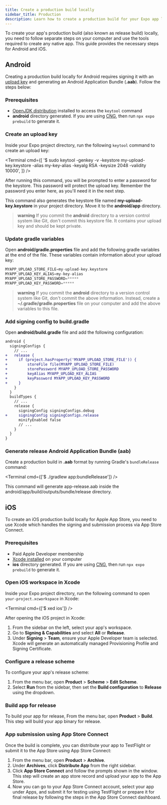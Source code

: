 ```yaml
---
title: Create a production build locally
sidebar_title: Production
description: Learn how to create a production build for your Expo app locally.
---
```



To create your app's production build (also known as release build) locally, you need to follow separate steps on your computer and use the tools required to create any native app. This guide provides the necessary steps for Android and iOS.

## Android

Creating a production build locally for Android requires signing it with an [upload key](https://developer.android.com/studio/publish/app-signing#certificates-keystores) and generating an Android Application Bundle (**.aab**). Follow the steps below:

### Prerequisites

- [OpenJDK distribution](/get-started/set-up-your-environment/?mode=development-build&buildEnv=local#install-watchman-and-jdk) installed to access the `keytool` command
- **android** directory generated. If you are using [CNG](/workflow/continuous-native-generation/), then run `npx expo prebuild` to generate it.

<Step label="1">

### Create an upload key

Inside your Expo project directory, run the following `keytool` command to create an upload key:

<Terminal
  cmd={[
    '$ sudo keytool -genkey -v -keystore my-upload-key.keystore -alias my-key-alias -keyalg RSA -keysize 2048 -validity 10000',
  ]}
/>

After running this command, you will be prompted to enter a password for the keystore. This password will protect the upload key. Remember the password you enter here, as you'll need it in the next step.

This command also generates the keystore file named **my-upload-key.keystore** in your project directory. Move it to the **android/app** directory.

> **warning** If you commit the **android** directory to a version control system like Git, don't commit this keystore file. It contains your upload key and should be kept private.

</Step>

<Step label="2">

### Update gradle variables

Open **android/gradle.properties** file and add the following gradle variables at the end of the file. These variables contain information about your upload key:

```groovy android/gradle.properties
MYAPP_UPLOAD_STORE_FILE=my-upload-key.keystore
MYAPP_UPLOAD_KEY_ALIAS=my-key-alias
MYAPP_UPLOAD_STORE_PASSWORD=*****
MYAPP_UPLOAD_KEY_PASSWORD=*****
```

> **warning** If you commit the **android** directory to a version control system like Git, don't commit the above information. Instead, create a **~/.gradle/gradle.properties** file on your computer and add the above variables to this file.

</Step>

<Step label="3">

### Add signing config to build.gradle

Open **android/build.gradle** file and add the following configuration:

```diff android/build.gradle
android {
  signingConfigs {
    // ...
+   release {
+     if (project.hasProperty('MYAPP_UPLOAD_STORE_FILE')) {
+         storeFile file(MYAPP_UPLOAD_STORE_FILE)
+         storePassword MYAPP_UPLOAD_STORE_PASSWORD
+         keyAlias MYAPP_UPLOAD_KEY_ALIAS
+         keyPassword MYAPP_UPLOAD_KEY_PASSWORD
+     }
    }
  }
  buildTypes {
    // ...
    release {
      signingConfig signingConfigs.debug
+     signingConfig signingConfigs.release
      minifyEnabled false
      // ...
    }
  }
}
```

</Step>

<Step label="4">

### Generate release Android Application Bundle (aab)

Create a production build in **.aab** format by running Gradle's `bundleRelease` command:

<Terminal cmd={['$ ./gradlew app:bundleRelease']} />

This command will generate app-release.aab inside the android/app/build/outputs/bundle/release directory.

</Step>

## iOS

To create an iOS production build locally for Apple App Store, you need to use Xcode which handles the signing and submission process via App Store Connect.

### Prerequisites

- Paid Apple Developer membership
- [Xcode installed](/get-started/set-up-your-environment/?platform=ios&device=physical&mode=development-build&buildEnv=local#set-up-xcode-and-watchman) on your computer
- **ios** directory generated. If you are using [CNG](/workflow/continuous-native-generation/), then run `npx expo prebuild` to generate it.

<Step label="1">

### Open iOS workspace in Xcode

Inside your Expo project directory, run the following command to open `your-project.xcworkspace` in Xcode:

<Terminal cmd={['$ xed ios']} />

After opening the iOS project in Xcode:

1. From the sidebar on the left, select your app's workspace.
2. Go to **Signing & Capabilities** and select **All** or **Release**.
3. Under **Signing** > **Team**, ensure your Apple Developer team is selected. Xcode will generate an automatically managed Provisioning Profile and Signing Certificate.

</Step>

<Step label="2">

### Configure a release scheme

To configure your app's release scheme:

1. From the menu bar, open **Product** > **Scheme** > **Edit Scheme**.
2. Select **Run** from the sidebar, then set the **Build configuration** to **Release** using the dropdown.

</Step>

<Step label="3">

### Build app for release

To build your app for release, From the menu bar, open **Product** > **Build**. This step will build your app binary for release.

</Step>

<Step label="4">

### App submission using App Store Connect

Once the build is complete, you can distribute your app to TestFlight or submit it to the App Store using App Store Connect:

1. From the menu bar, open **Product** > **Archive**.
2. Under **Archives**, click **Distribute App** from the right sidebar.
3. Click **App Store Connect** and follow the prompts shown in the window. This step will create an app store record and upload your app to the App Store.
4. Now you can go to your App Store Connect account, select your app under Apps, and submit it for testing using TestFlight or prepare it for final release by following the steps in the App Store Connect dashboard.

</Step>

